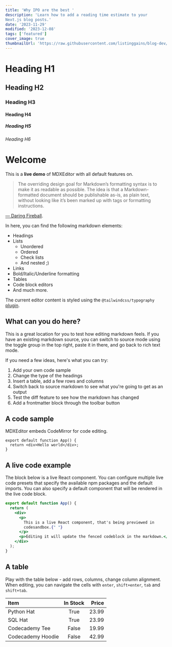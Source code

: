 ```yaml
---
title: 'Why IPO are the best '
description: 'Learn how to add a reading time estimate to your 
Next.js blog posts.'
date: '2023-11-29'
modified: '2023-12-08'
tags: ['featured']
cover_image: true
thumbnailUrl: 'https://raw.githubusercontent.com/listinggains/blog-dev/main/images/img1.jpg'
---
```


# Heading H1

## Heading H2

### Heading H3

#### Heading H4

##### Heading H5

###### Heading H6

# Welcome

<CustomImage
  src="https://raw.githubusercontent.com/listinggains/blog-dev/main/images/img1.jpg"
  alt="img"
/>
This is a **live demo** of MDXEditor with all default features on.

> The overriding design goal for Markdown’s formatting syntax is to make it as readable as possible.
> The idea is that a Markdown-formatted document should be publishable as-is, as plain text,
> without looking like it’s been marked up with tags or formatting instructions.

[— Daring Fireball](https://daringfireball.net/projects/markdown/).

In here, you can find the following markdown elements:

- Headings
- Lists
  - Unordered
  - Ordered
  - Check lists
  - And nested ;)
- Links
- Bold/Italic/Underline formatting
- Tables
- Code block editors
- And much more.

The current editor content is styled using the `@tailwindcss/typography` [plugin](https://tailwindcss.com/docs/typography-plugin).

## What can you do here?

This is a great location for you to test how editing markdown feels. If you have an existing markdown source, you can switch to source mode using the toggle group in the top right, paste it in there, and go back to rich text mode.

If you need a few ideas, here's what you can try:

1. Add your own code sample
2. Change the type of the headings
3. Insert a table, add a few rows and columns
4. Switch back to source markdown to see what you're going to get as an output
5. Test the diff feature to see how the markdown has changed
6. Add a frontmatter block through the toolbar button

## A code sample

MDXEditor embeds CodeMirror for code editing.

```tsx
export default function App() {
  return <div>Hello world</div>;
}
```

## A live code example

The block below is a live React component. You can configure multiple live code presets that specify the available npm packages and the default imports. You can also specify a default component that will be rendered in the live code block.

```jsx live
export default function App() {
  return (
    <div>
      <p>
        This is a live React component, that's being previewed in
        codesandbox.{" "}
      </p>
      <p>Editing it will update the fenced codeblock in the markdown.</p>
    </div>
  );
}
```

## A table

Play with the table below - add rows, columns, change column alignment. When editing,
you can navigate the cells with `enter`, `shift+enter`, `tab` and `shift+tab`.

| Item              | In Stock | Price |
| :---------------- | :------: | ----: |
| Python Hat        |   True   | 23.99 |
| SQL Hat           |   True   | 23.99 |
| Codecademy Tee    |  False   | 19.99 |
| Codecademy Hoodie |  False   | 42.99 |
